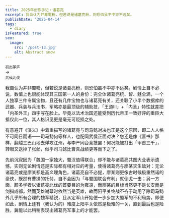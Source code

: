 ```yaml
---
title: 2025年创作手记・诸葛亮
excerpt: 我自认为并非蜀粉，但若说是诸葛亮粉，则恐怕虽不中亦不远矣。
publishDate: '2025-04-14'
tags:
  - diary
isFeatured: true
seo:
  image:
    src: '/post-13.jpg'
    alt: Abstract snow
---
```



<div class="flex justify-evenly items-center sm:flex-row flex-col">
  <div class='flex flex-col items-center'>
    <RadarChart client:load data={[98, 71, 54, 99, 95]} maxValues={[100, 100, 100, 100, 100]} labels={['统御', '气运', '武勇', '智略', '魅力']} />
    <small class='indent-0'>初出茅庐</small>
  </div>
  <div class='indent-0'>→</div>
  <div class='flex flex-col items-center'>
    <RadarChart client:load data={[100, 71, 54, 100, 100]} maxValues={[100, 100, 100, 100, 100]} labels={['统御', '气运', '武勇', '智略', '魅力']} />
    <small class='indent-0'>武侯北伐</small>
  </div>
</div>

我自认为并非蜀粉，但若说是诸葛亮粉，则恐怕虽不中亦不远矣。剧情上自不必说，数值上也很能体现其三国第一人的身份：完全体诸葛亮统、智、魅全满，一个人独享三件专属宝物，且还有几件宝物也与诸葛亮有关，还关联了小半个数据库的武器、兵装与兵法书，军略亦是最顶级的辅助技，「王道Ⅲ」+「内圣」特性就差把「内圣外王」四字写在脸上。毕竟以法术治国还能受到历代帝王一致好评的重臣大抵仅此一位，其人格识见更是毫无可贬损之处。

有意避开《演义》中着重描写的诸葛亮与司马懿对决也正是这个原因，即二人人格不可同日而语——司马懿何等样人，也配同武侯正面对决？您还是像《晋书》那样，翻越三巴山地去佯攻江州，与李严同台竞技罢！何况能被打出「甲首三千」，转眼又送掉了张郃，似乎司马懿比曹真战绩更等而下之了。

先前沉寂因为「魏国一家独大，蜀汉值得联合」却不能与诸葛亮共图大业表示遗憾，实则无论剧情还是实际都有相对应的考量，使得诸葛亮与廖某天生敌对：无论诸葛亮或是廖某都是高义理角色，诸葛亮自不必提，廖某则更像古时候极重然诺的豪侠，既然有曹操的托付，自不会因为「与蜀国联合有利」就倒戈一击；另一方面，颇多学者以诸葛亮北伐的首要目的为雍凉，而廖某的目标当然更不是长安而是剑指成都。然而英雄谢幕时依然当是英雄，故而阳平关终战不吝于动用了除司马懿外几乎所有合理的魏军精锐，且从定军山开始便一步步加大蜀军的不利局势，即便如此，剧情上还有（我认为的）难度上阳平关依然是极难的一关，直到最后也是险胜，冀能以此稍稍表现出诸葛亮军事上的才能罢。
